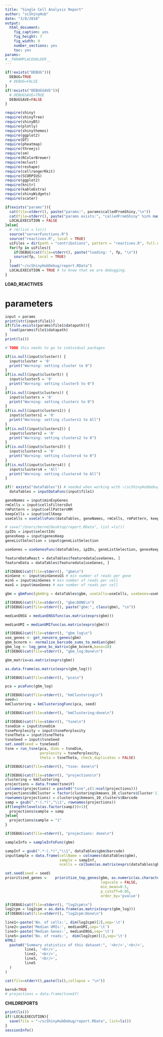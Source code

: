 ```yaml
---
title: "Single Cell Analysis Report"
author: "scShinyHub"
date: "3/8/2018"
output: 
  html_document: 
    fig_caption: yes
    fig_height: 7
    fig_width: 9
    number_sections: yes
    toc: yes
params:
#__PARAMPLACEHOLDER__
---
```


```r
if(!exists("DEBUG")){
  DEBUG=TRUE
  # DEBUG=FALSE
}
if(!exists("DEBUGSAVE")){
  # DEBUGSAVE=TRUE
  DEBUGSAVE=FALSE
}


```

```r
require(shiny)
require(shinyTree)
require(shinyBS)
require(plotly)
require(shinythemes)
require(ggplot2)
require(DT)
require(pheatmap)
require(threejs)
require(sm)
require(RColorBrewer)
require(mclust)
require(reshape)
require(cellrangerRkit)
require(SCORPIUS)
require(ggplot2)
require(knitr)
require(kableExtra)
require(shinyWidgets)
require(scater)

if(exists("params")){
  cat(file=stderr(), paste("params:", params$calledFromShiny,"\n"))
  cat(file=stderr(), paste("params exists:", "calledFromShiny" %in% names(params) ,"\n"))
  LOCALEXECUTION = FALSE
}else{
  # rm(list = ls())
  source("serverFunctions.R")
  source("reactives.R", local = TRUE)
  uiFiles = dir(path = "contributions", pattern = "reactives.R", full.names = TRUE, recursive = TRUE)
  for(fp in uiFiles){
    if(DEBUG)cat(file=stderr(), paste("loading: ", fp, "\n"))
    source(fp, local = TRUE)
  }
  load("~/scShinyHubDebug/report.RData")
  LOCALEXECUTION = TRUE # to know that we are debugging.
}

```


__LOAD_REACTIVES__

# parameters

```r
input = params
print(str(input$file1))
if(file.exists(params$file1$datapath)){
  load(params$file1$datapath)
}
print(ls())
```



```r
# TODO this needs to go to individual packages

if(is.null(input$cluster)) {
  input$cluster = '0'
  print("Warning: setting cluster to 0")
}
if(is.null(input$cluster5)) {
  input$cluster5 = '0'
  print("Warning: setting cluster5 to 0")
}
if(is.null(input$clusters)) {
  input$clusters = '0'
  print("Warning: setting clusters to 0")
}
if(is.null(input$clusters1)) {
  input$clusters1 = '0'
  print("Warning: setting clusters1 to All")
}
if(is.null(input$clusters2)) {
  input$clusters2 = '0'
  print("Warning: setting clusters2 to 0")
}
if(is.null(input$clusters3)) {
  input$clusters3 = '0'
  print("Warning: setting clusters4 to 0")
}
if(is.null(input$clusters4)) {
  input$clusters4 = 'All'
  print("Warning: setting clusters4 to All")
}

```


```r
if(! exists("dataTables")) # needed when working with ~/scShinyHubDebug/reports.Data
  dataTables = inputDataFunc(input$file1)
```

```r
geneNames = input$minExpGenes
rmCells = input$cellsFiltersOut
rmPattern = input$cellPatternRM
keepCells = input$cellKeep
useCells = useCellsFunc(dataTables, geneNames, rmCells, rmPattern, keepCells)
```

```r
# save("/Users/bernd/Desktop/report.RData", list =ls())
ipIDs = input$selectIds
genesKeep = input$genesKeep
geneListSelection = input$geneListSelection

useGenes = useGenesFunc(dataTables, ipIDs, geneListSelection, genesKeep, geneLists)

```


```r

featureDataReact = dataTables$featuredata[useGenes, ]
featureData = dataTables$featuredata[useGenes, ]
```

```r
if(DEBUG)cat(file=stderr(), "gbm\n")
minGene <- input$minGenesGS # min number of reads per gene 
minG = input$minGenes # min number of reads per cell
maxG = input$maxGenes # max number of reads per cell

gbm = gbmFunc(gbmOrg = dataTables$gbm, useCells=useCells, useGenes=useGenes, minGene=minGene, minG = minG, maxG=maxG)

if(DEBUG)cat(file=stderr(), "gbm:DONE\n")
if(DEBUG)cat(file=stderr(), paste("gbm:", class(gbm), "\n"))

```


```r
medianENSG = medianENSGfunc(as.matrix(exprs(gbm)))
```


```r
medianUMI = medianUMIfunc(as.matrix(exprs(gbm)))
```



```r
if(DEBUG)cat(file=stderr(), "gbm_log\n")
use_genes <- get_nonzero_genes(gbm)
gbm_bcnorm <- normalize_barcode_sums_to_median(gbm)
gbm_log <- log_gene_bc_matrix(gbm_bcnorm,base=10)
if(DEBUG)cat(file=stderr(), "gbm_log:Done\n")

```


```r

gbm_matrix=as.matrix(exprs(gbm))
```

```r
as.data.frame(as.matrix(exprs(gbm_log)))
```

```r
if(DEBUG)cat(file=stderr(), "pca\n")

pca = pcaFunc(gbm_log)
```

```r
if(DEBUG)cat(file=stderr(), "kmClustering\n")
seed=1
kmClustering = kmClusteringFunc(pca, seed)

if(DEBUG)cat(file=stderr(), "kmClustering:done\n")

```

```r
if(DEBUG)cat(file=stderr(), "tsne\n")
tsneDim = input$tsneDim
tsnePerplexity = input$tsnePerplexity
tsneTheta = input$tsneTheta
tsneSeed = input$tsneSeed
set.seed(seed = tsneSeed)
tsne = run_tsne(pca, dims = tsneDim, 
                perplexity = tsnePerplexity, 
                theta = tsneTheta, check_duplicates = FALSE)

if(DEBUG)cat(file=stderr(), "tsne: done\n")
```


```r
if(DEBUG)cat(file=stderr(), "projections\n")
clustering = kmClustering
projections = data.frame(tsne$Y)
colnames(projections) = paste0("tsne",c(1:ncol(projections)))
projections$dbCluster = factor(clustering$kmeans_10_clusters$Cluster-1)
rownames(projections) = clustering$kmeans_10_clusters$Barcode
samp = gsub(".*-(.*)","\\1", rownames(projections))
if(length(levels(as.factor(samp)))>1){
  projections$sample = samp
}else{
  projections$sample = "1"
}

if(DEBUG)cat(file=stderr(), "projections: done\n")
```

```r
sampleInfo = sampleInfoFunc(gbm)
```

```r
sampInf = gsub(".*-(.*)","\\1", dataTables$gbm$barcode)
inputSample = data.frame(cellName = colnames(dataTables$gbm),
                         sample = sampInf,
                         ncells = colSums(as.matrix(exprs(dataTables$gbm))))

```

```r
set.seed(seed = seed)
prioritized_genes =    prioritize_top_genes(gbm, as.numeric(as.character(projections$dbCluster)), "sseq",
                                            logscale = FALSE, 
                                            min_mean=0.5, 
                                            p_cutoff=0.05,
                                            order_by='pvalue')

```

```r
if(DEBUG)cat(file=stderr(), "log2cpm\n")
log2cpm = log2cpm = as.data.frame(as.matrix(exprs(gbm_log)))
if(DEBUG)cat(file=stderr(), "log2cpm:Done\n")

```


```r


line1<-paste('No. of cells:', dim(log2cpm)[2],sep='\t')
line2<-paste('Median UMIs:', medianUMI,sep='\t')
line3<-paste('Median Genes:', medianENSG,sep='\t')
line5<-paste('No. of reads:',  dim(log2cpm)[1],sep='\t')
HTML(
  paste0("Summary statistics of this dataset:", '<br/>','<br/>',
         line1, '<br/>', 
         line2, '<br/>',
         line3, '<br/>',
         line5
  )
)

```




```r
cat(file=stderr(),paste(ls(),collapse = "\n"))

bernd=TRUE
# projections = data.frame(tsne$Y)

```

__CHILDREPORTS__


```r
print(ls())
if(!LOCALEXECUTION){
  save(file = "~/scShinyHubDebug/report.RData", list=ls())
}
sessionInfo()
```

